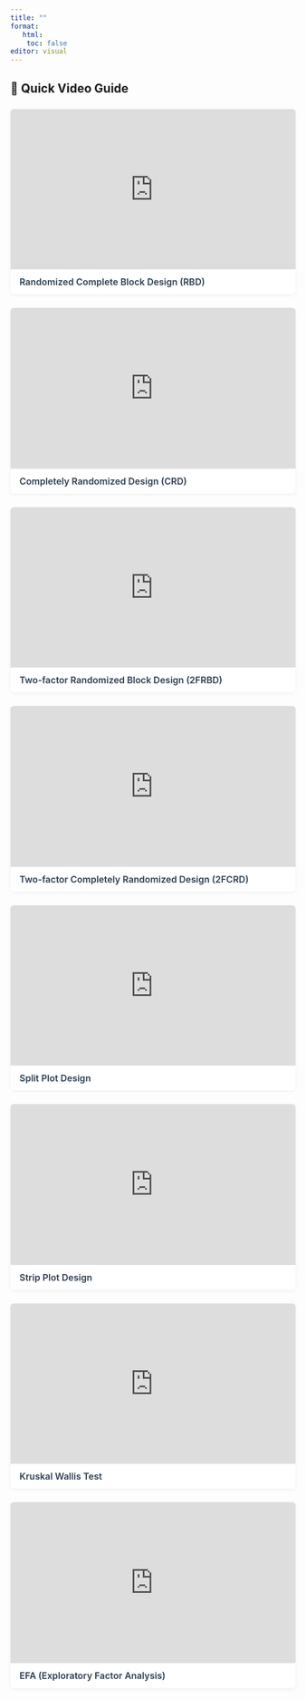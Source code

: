 ---
title: ""
format: 
   html:
    toc: false
editor: visual
---

## 🎥 Quick Video Guide {.unnumbered}

```{=html}
<div class="container px-3">
  <div class="video-grid">

    <!-- Video 1 -->
    <div class="video-card">
      <div class="video-container">
        <iframe src="https://www.youtube.com/embed/SkSb51qXYv0" title="RCBD" allowfullscreen></iframe>
      </div>
      <div class="video-info">
        <h3 class="video-title">Randomized Complete Block Design (RBD)</h3>
      </div>
    </div>

   <!-- Video 2 -->
<div id="crd-video" class="video-card">
  <div class="video-container">
    <iframe src="https://www.youtube.com/embed/t9p6-pPZd8Q" title="CRD" allowfullscreen></iframe>
  </div>
  <div class="video-info">
    <h3 class="video-title">Completely Randomized Design (CRD)</h3>
  </div>
</div>

    <!-- Video 3 -->
    <div class="video-card">
      <div class="video-container">
        <iframe src="https://www.youtube.com/embed/yGDqU7xhAi0" title="2FRBD" allowfullscreen></iframe>
      </div>
      <div class="video-info">
        <h3 class="video-title">Two-factor Randomized Block Design (2FRBD)</h3>
      </div>
    </div>

    <!-- Video 4 -->
    <div class="video-card">
      <div class="video-container">
        <iframe src="https://www.youtube.com/embed/F9phIktj37o" title="2FCRD" allowfullscreen></iframe>
      </div>
      <div class="video-info">
        <h3 class="video-title">Two-factor Completely Randomized Design (2FCRD)</h3>
      </div>
    </div>

    <!-- Video 5 -->
    <div class="video-card">
      <div class="video-container">
        <iframe src="https://www.youtube.com/embed/ff8PUHgS61E" title="Split Plot" allowfullscreen></iframe>
      </div>
      <div class="video-info">
        <h3 class="video-title">Split Plot Design</h3>
      </div>
    </div>

    <!-- Video 6 -->
    <div class="video-card">
      <div class="video-container">
        <iframe src="https://www.youtube.com/embed/U65Vde1LXxs" title="Strip Plot" allowfullscreen></iframe>
      </div>
      <div class="video-info">
        <h3 class="video-title">Strip Plot Design</h3>
      </div>
    </div>

    <!-- Video 7 -->
    <div class="video-card">
      <div class="video-container">
        <iframe src="https://www.youtube.com/embed/SxJX0Zex5iI" title="Kruskal Wallis" allowfullscreen></iframe>
      </div>
      <div class="video-info">
        <h3 class="video-title">Kruskal Wallis Test</h3>
      </div>
    </div>

    <!-- Video 8 -->
    <div class="video-card">
      <div class="video-container">
        <iframe src="https://www.youtube.com/embed/3FtwGue2OhU" title="EFA" allowfullscreen></iframe>
      </div>
      <div class="video-info">
        <h3 class="video-title">EFA (Exploratory Factor Analysis)</h3>
      </div>
    </div>

  </div>
</div>

<style>
.video-grid {
  display: grid;
  grid-template-columns: repeat(auto-fill, minmax(300px, 1fr));
  gap: 1.5rem;
  margin-top: 1.5rem;
}

.video-card {
  background-color: white;
  border-radius: 6px;
  overflow: hidden;
  box-shadow: 0 2px 6px rgba(0,0,0,0.06);
  transition: transform 0.3s ease, box-shadow 0.3s ease;
}

.video-card:hover {
  transform: translateY(-4px);
  box-shadow: 0 4px 12px rgba(0,0,0,0.1);
}

.video-container {
  position: relative;
  padding-bottom: 56.25%;
  height: 0;
  overflow: hidden;
}

.video-container iframe {
  position: absolute;
  width: 100%;
  height: 100%;
  border: 0;
}

.video-info {
  padding: 0.75rem 1rem;
}

.video-title {
  font-size: 1rem;
  font-weight: 600;
  margin: 0;
  color: #2c3e50;
}

@media (max-width: 768px) {
  .video-grid {
    grid-template-columns: repeat(auto-fill, minmax(250px, 1fr));
  }
}

@media (max-width: 480px) {
  .video-grid {
    grid-template-columns: 1fr;
  }
}
</style>
```
